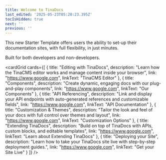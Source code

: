 ```yaml
---
title: Welcome to TinaDocs
last_edited: '2025-05-23T05:20:23.395Z'
tocIsHidden: true
next: ''
previous: ''
---
```




This new Starter Template offers users the ability to set-up their documentation sites, with full flexibility, in just minutes.

Built for both developers and non-developers.

<cardGrid
  cards={[
    {
      title: "Editing with TinaDocs",
      description:
        "Learn how the TinaCMS editor works and manage content inside your browser",
      link: "https://www.google.com",
      linkText: "TinaCMS Editor"
    },
    {
      title: "Components",
      description:
        "Create dynamic, engaging docs with our plug-and-play components",
      link: "https://www.google.com",
      linkText: "Our Components"
    },
    {
      title: "API Referencing",
      description:
        "Link and display your API endpoints with auto-generated references and customizable fields",
      link: "https://www.google.com",
      linkText: "API Documentation"
    },
    {
      title: "Customization & Themes",
      description:
        "Tailor the look and feel of your docs with full control over themes and layout",
      link: "https://www.google.com",
      linkText: "Customization Options"
    },
    {
      title: "Extending TinaDocs",
      description:
        "Build on top of TinaDocs with APIs, custom blocks, and editable templates",
      link: "https://www.google.com",
      linkText: "Learn about Extending TinaDocs"
    },
    {
      title: "Deploying your Site",
      description:
        "Learn how to take your TinaDocs site live with step-by-step deployment guides.",
      link: "https://www.google.com",
      linkText: "Get your Site Live"
    }
  ]}
/>
